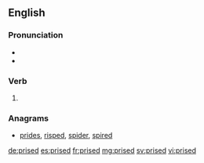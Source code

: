 ==English==

===Pronunciation===
* {{IPA|/pɹaɪzd/|lang=en}}
* {{homophones|prized|lang=en}}

===Verb===
{{head|en|verb form}}

# {{en-past of|prise}}

===Anagrams===
* [[prides#English|prides]], [[risped#English|risped]], [[spider#English|spider]], [[spired#English|spired]]

[[de:prised]]
[[es:prised]]
[[fr:prised]]
[[mg:prised]]
[[sv:prised]]
[[vi:prised]]